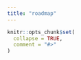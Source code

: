 ```yaml
---
title: "roadmap"
---
```


```r
knitr::opts_chunk$set(
  collapse = TRUE,
  comment = "#>"
)
```

